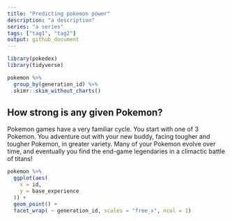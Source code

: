 ```yaml
---
title: "Predicting pokemon power"
description: "a description"
series: "a series"
tags: ["tag1", "tag2"]
output: github_document
---
```


```r
library(pokedex)
library(tidyverse)
```

```r
pokemon %>% 
  group_by(generation_id) %>%
  skimr::skim_without_charts()
```
## How strong is any given Pokemon?

Pokemon games have a very familiar cycle. You start with one of 3 Pokemon. You adventure out with your new buddy, facing tougher and tougher Pokemon, in greater variety. Many of your Pokemon evolve over time, and eventually you find the end-game legendaries in a climactic battle of titans! 

```r
pokemon %>%
  ggplot(aes(
    x = id,
    y = base_experience
  )) +
  geom_point() +
  facet_wrap( ~ generation_id, scales = "free_x", ncol = 1)
```


